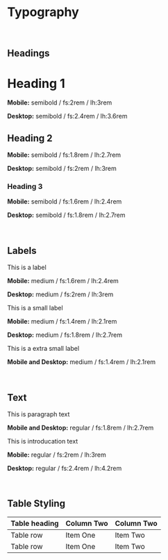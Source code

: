 
<Meta title="Styleguide/Typography" />

# Typography

<br />

## Headings

<Canvas>
  <h1 class="h1">Heading 1</h1>
</Canvas>

**Mobile:** semibold / fs:2rem / lh:3rem

**Desktop:** semibold / fs:2.4rem / lh:3.6rem

<Canvas>
  <h2 class="h2">Heading 2</h2>
</Canvas>

**Mobile:** semibold / fs:1.8rem / lh:2.7rem

**Desktop:** semibold / fs:2rem / lh:3rem

<Canvas>
  <h3 class="h3">Heading 3</h3>
</Canvas>

**Mobile:** semibold / fs:1.6rem / lh:2.4rem

**Desktop:** semibold / fs:1.8rem / lh:2.7rem

<br />

## Labels

<Canvas>
  <span class="label">This is a label</span>
</Canvas>

**Mobile:** medium / fs:1.6rem / lh:2.4rem

**Desktop:** medium / fs:2rem / lh:3rem

<Canvas>
  <span class="label--sm">This is a small label</span>
</Canvas>

**Mobile:** medium / fs:1.4rem / lh:2.1rem

**Desktop:** medium / fs:1.8rem / lh:2.7rem

<Canvas>
  <span class="label--xs">This is a extra small label</span>
</Canvas>

**Mobile and Desktop:** medium / fs:1.4rem / lh:2.1rem

<br />

## Text

<Canvas>
  <p>This is paragraph text</p>
</Canvas>

**Mobile and Desktop:** regular / fs:1.8rem / lh:2.7rem

<Canvas>
  <p class="intro">This is introducation text</p>
</Canvas>

**Mobile:** regular / fs:2rem / lh:3rem

**Desktop:** regular / fs:2.4rem / lh:4.2rem

<br />

## Table Styling

<Canvas>
  <table>
    <thead>
      <tr>
        <th>Table heading</th>
        <th>Column Two</th>
        <th>Column Two</th>
      </tr>
    </thead>
    <tbody>
      <tr>
        <td>Table row</td>
        <td>Item One</td>
        <td>Item Two</td>
      </tr>
      <tr>
        <td>Table row</td>
        <td>Item One</td>
        <td>Item Two</td>
      </tr>
    </tbody>
  </table>
</Canvas>
